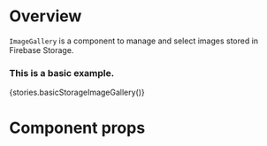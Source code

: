 
<Meta title="Modules/Storage/Components" component={ImageGallery} />

# Overview

`ImageGallery` is a component to manage and select images stored in Firebase Storage.

### This is a basic example.

<Preview>
    <Story name="ImageGallery">{stories.basicStorageImageGallery()}</Story>
</Preview>

# Component props

<Props of={ImageGallery} />
